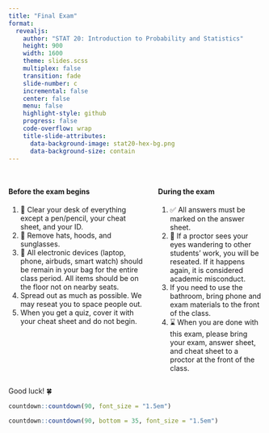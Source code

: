 ```yaml
---
title: "Final Exam"
format:
  revealjs:
    author: "STAT 20: Introduction to Probability and Statistics"
    height: 900
    width: 1600
    theme: slides.scss
    multiplex: false
    transition: fade
    slide-number: c
    incremental: false
    center: false
    menu: false
    highlight-style: github
    progress: false
    code-overflow: wrap
    title-slide-attributes:
      data-background-image: stat20-hex-bg.png
      data-background-size: contain
---
```


## {.smaller}

:::columns
:::{.column width="57%"}
#### Before the exam begins

1. 🧹 Clear your desk of everything except a pen/pencil, your cheat sheet, and your ID.
2. 🧢 Remove hats, hoods, and sunglasses.
2. 📱 All electronic devices (laptop, phone, airbuds, smart watch) should be remain in your bag for the entire class period. All items should be on the floor not on nearby seats.
3. Spread out as much as possible. We may reseat you to space people out.
4. When you get a quiz, cover it with your cheat sheet and do not begin.
:::
:::{.column width="43%"}
#### During the exam

1. ✅ All answers must be marked on the answer sheet.
2. 👀 If a proctor sees your eyes wandering to other students' work, you will be reseated. If it happens again, it is considered academic misconduct.
3. If you need to use the bathroom, bring phone and exam materials to the front of the class.
4. ⌛ When you are done with this exam, please bring your exam, answer sheet, and cheat sheet to a proctor at the front of the class.

:::
:::

[Good luck!]{.bigadage } 🍀

```r
countdown::countdown(90, font_size = "1.5em")
```

```r
countdown::countdown(90, bottom = 35, font_size = "1.5em")
```
